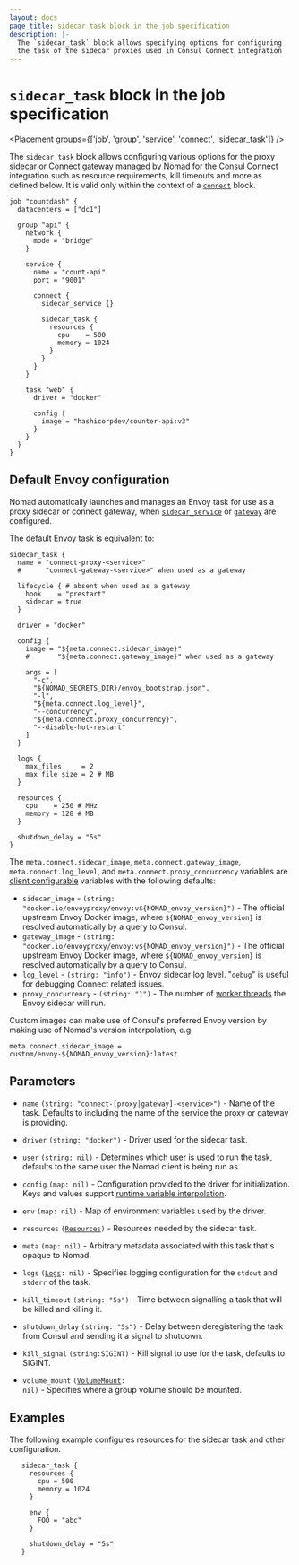 ```yaml
---
layout: docs
page_title: sidecar_task block in the job specification
description: |-
  The `sidecar_task` block allows specifying options for configuring
  the task of the sidecar proxies used in Consul Connect integration
---
```


# `sidecar_task` block in the job specification

<Placement groups={['job', 'group', 'service', 'connect', 'sidecar_task']} />

The `sidecar_task` block allows configuring various options for the proxy
sidecar or Connect gateway managed by Nomad for the [Consul
Connect](/nomad/docs/networking/consul) integration such as
resource requirements, kill timeouts and more as defined below. It is valid
only within the context of a [`connect`][connect] block.

```hcl
job "countdash" {
  datacenters = ["dc1"]

  group "api" {
    network {
      mode = "bridge"
    }

    service {
      name = "count-api"
      port = "9001"

      connect {
        sidecar_service {}

        sidecar_task {
          resources {
            cpu    = 500
            memory = 1024
          }
        }
      }
    }

    task "web" {
      driver = "docker"

      config {
        image = "hashicorpdev/counter-api:v3"
      }
    }
  }
}
```

## Default Envoy configuration

Nomad automatically launches and manages an Envoy task for use as a proxy sidecar
or connect gateway, when [`sidecar_service`][sidecar_service] or [`gateway`][gateway]
are configured.

The default Envoy task is equivalent to:

```hcl
sidecar_task {
  name = "connect-proxy-<service>"
  #      "connect-gateway-<service>" when used as a gateway

  lifecycle { # absent when used as a gateway
    hook    = "prestart"
    sidecar = true
  }

  driver = "docker"

  config {
    image = "${meta.connect.sidecar_image}"
    #       "${meta.connect.gateway_image}" when used as a gateway

    args = [
      "-c",
      "${NOMAD_SECRETS_DIR}/envoy_bootstrap.json",
      "-l",
      "${meta.connect.log_level}",
      "--concurrency",
      "${meta.connect.proxy_concurrency}",
      "--disable-hot-restart"
    ]
  }

  logs {
    max_files     = 2
    max_file_size = 2 # MB
  }

  resources {
    cpu    = 250 # MHz
    memory = 128 # MB
  }

  shutdown_delay = "5s"
}
```

The `meta.connect.sidecar_image`, `meta.connect.gateway_image`, `meta.connect.log_level`,
and `meta.connect.proxy_concurrency` variables are [client configurable][nodemeta]
variables with the following defaults:

- `sidecar_image` - `(string: "docker.io/envoyproxy/envoy:v${NOMAD_envoy_version}")` - The official
  upstream Envoy Docker image, where `${NOMAD_envoy_version}` is resolved automatically
  by a query to Consul.
- `gateway_image` - `(string: "docker.io/envoyproxy/envoy:v${NOMAD_envoy_version}")` - The official
  upstream Envoy Docker image, where `${NOMAD_envoy_version}` is resolved automatically
  by a query to Consul.
- `log_level` - `(string: "info")` - Envoy sidecar log level. "`debug`" is useful for
  debugging Connect related issues.
- `proxy_concurrency` - `(string: "1")` - The number of [worker threads][worker_threads] the Envoy
  sidecar will run.

Custom images can make use of Consul's preferred Envoy version by making use of
Nomad's version interpolation, e.g.

```hcl
meta.connect.sidecar_image = custom/envoy-${NOMAD_envoy_version}:latest
```

## Parameters

- `name` `(string: "connect-[proxy|gateway]-<service>")` - Name of the task. Defaults to
  including the name of the service the proxy or gateway is providing.

- `driver` `(string: "docker")` - Driver used for the sidecar task.

- `user` `(string: nil)` - Determines which user is used to run the task, defaults
  to the same user the Nomad client is being run as.

- `config` `(map: nil)` - Configuration provided to the driver for initialization.
  Keys and values support [runtime variable interpolation][interpolation].

- `env` `(map: nil)` - Map of environment variables used by the driver.

- `resources` <code>([Resources][resources])</code> - Resources needed by the sidecar task.

- `meta` `(map: nil)` - Arbitrary metadata associated with this task that's opaque to Nomad.

- `logs` <code>([Logs][]: nil)</code> - Specifies logging configuration for the
  `stdout` and `stderr` of the task.

- `kill_timeout` `(string: "5s")` - Time between signalling a task that will be
  killed and killing it.

- `shutdown_delay` `(string: "5s")` - Delay between deregistering the task from
  Consul and sending it a signal to shutdown.

- `kill_signal` `(string:SIGINT)` - Kill signal to use for the task, defaults to SIGINT.

- `volume_mount` <code>([VolumeMount][]: nil)</code> - Specifies where a group
  volume should be mounted.

## Examples

The following example configures resources for the sidecar task and other configuration.

```hcl
   sidecar_task {
     resources {
       cpu = 500
       memory = 1024
     }

     env {
       FOO = "abc"
     }

     shutdown_delay = "5s"
   }

```

[connect]: /nomad/docs/job-specification/connect 'Nomad connect Job Specification'
[gateway]: /nomad/docs/job-specification/gateway
[group]: /nomad/docs/job-specification/group 'Nomad group Job Specification'
[interpolation]: /nomad/docs/reference/runtime-variable-interpolation 'Nomad interpolation'
[job]: /nomad/docs/job-specification/job 'Nomad job Job Specification'
[logs]: /nomad/docs/job-specification/logs 'Nomad logs Job Specification'
[resources]: /nomad/docs/job-specification/resources 'Nomad resources Job Specification'
[sidecar_service]: /nomad/docs/job-specification/sidecar_service 'Nomad sidecar service Specification'
[task]: /nomad/docs/job-specification/task 'Nomad task Job Specification'
[nodemeta]: /nomad/docs/configuration/client#meta
[worker_threads]: https://www.envoyproxy.io/docs/envoy/latest/operations/cli#cmdoption-concurrency
[volumemount]: /nomad/docs/job-specification/volume_mount 'Nomad volume_mount Job Specification'
